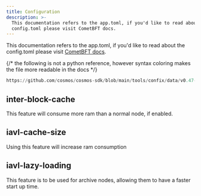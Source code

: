 ```yaml
---
title: Configuration
description: >-
  This documentation refers to the app.toml, if you'd like to read about the
  config.toml please visit CometBFT docs.
---
```

This documentation refers to the app.toml, if you'd like to read about the config.toml please visit [CometBFT docs](https://docs.cometbft.com/v0.37/).

{/\* the following is not a python reference, however syntax coloring makes the file more readable in the docs \*/}

```python
https://github.com/cosmos/cosmos-sdk/blob/main/tools/confix/data/v0.47-app.toml 
```

## inter-block-cache

This feature will consume more ram than a normal node, if enabled.

## iavl-cache-size

Using this feature will increase ram consumption

## iavl-lazy-loading

This feature is to be used for archive nodes, allowing them to have a faster start up time.
